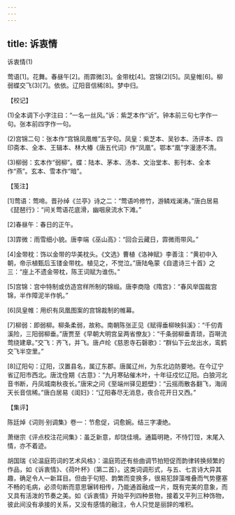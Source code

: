 ```yaml
---
---
---
```

title: 诉衷情
---



诉衷情(1)


莺语[1]。花舞。春昼午[2]。雨霏微[3]。金带枕[4]。宫锦(2)[5]。凤皇帷[6]。柳弱蝶交飞(3)[7]。依依。辽阳音信稀[8]。梦中归。





【校记】


(1)全本调下小字注曰：“一名一丝风。”诉：紫芝本作“䜣”。钟本前三句七字作一句。张本前四字作一句。

(2)宫锦二句：张本作“宫锦凤凰帷”五字句。凤皇：紫芝本、吴钞本、汤评本、四印斋本、全本、王辑本、林大椿《唐五代词》作“凤凰”。鄂本“凰”字漫漶不清。

(3)柳弱：玄本作“弱柳”。蝶：陆本、茅本、汤本、文治堂本、影刊本、全本作“燕”。玄本、雪本作“暗”。





【笺注】


[1]莺语：莺啼。晋孙绰《兰亭》诗之二：“莺语吟修竹，游鳞戏澜涛。”唐白居易《琵琶行》：“间关莺语花底滑，幽咽泉流水下滩。”

[2]春昼午：春日的正午。

[3]霏微：雨雪细小貌。唐李端《巫山高》：“回合云藏日，霏微雨带风。”

[4]金带枕：饰以金带的华美枕头。《文选》曹植《洛神赋》李善注：“黄初中入朝，帝示植甄后玉镂金带枕。植见之，不觉泣。”唐陆龟蒙《自遣诗三十首》之三：“座上不遗金带枕，陈王词赋为谁伤。”

[5]宫锦：宫中特制或仿造宫样所制的锦缎。唐李商隐《隋宫》：“春风举国裁宫锦，半作障泥半作帆。”

[6]凤皇帷：用织有凤凰图案的宫锦裁制的帷幕。

[7]柳弱：即弱柳。柳条柔弱，故称。南朝陈张正见《赋得垂柳映斜溪》：“千仞青溪险，三阳弱柳垂。”唐贾至《早朝大明宫呈两省僚友》：“千条弱柳垂青琐，百啭流莺绕建章。”交飞：齐飞，并飞。唐卢纶《慈恩寺石磬歌》：“群仙下云龙出水，鸾鹤交飞半空里。”

[8]辽阳句：辽阳，汉置县名，属辽东郡。唐属辽州，为东北边防要地。在今辽宁省辽阳市西北。唐沈佺期《古意》：“九月寒砧催木叶，十年征戍忆辽阳。白狼河北音书断，丹凤城南秋夜长。”唐宋之问《至端州驿见题壁》：“云摇雨散各翻飞，海阔天长音信稀。”唐白居易《闺妇》：“辽阳春尽无消息，夜合花开日又西。”





【集评】


陈廷焯《词则·别调集》卷一：节愈促，词愈婉。结三字凄绝。

萧继宗《评点校注花间集》：虽乏新意，却饶佳境。通篇明艳，不恃饤饾，末尾入情，亦不着迹。

胡国瑞《论温庭筠词的艺术风格》：温庭筠还有些曲调节拍短促而韵律转换频繁的作品，如《诉衷情》、《荷叶杯》（第二首）。这类词调形式，与五、七言诗大异其趣，确足令人一新耳目。但由于句短、韵繁而变换多，很易犯辞藻堆叠而气势壅塞不畅的毛病，必须句断而意思辗转相传，乃能通首融成一片，既有完美的意象，而又具有活泼的节奏之美。如《诉衷情》开始平列四种景物，接着又平列三种饰物，彼此间没有承接的关系，又没有感情的融注，令人只觉是丽辞的堆积。